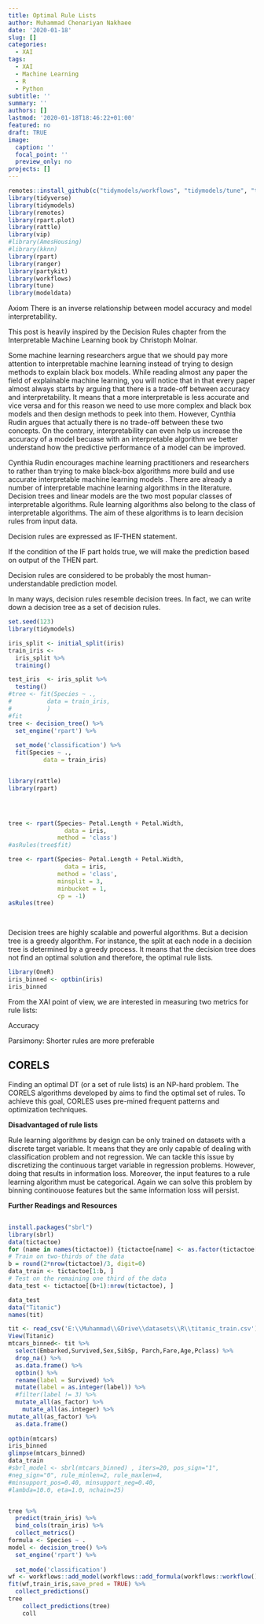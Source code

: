 ```yaml
---
title: Optimal Rule Lists
author: Muhammad Chenariyan Nakhaee
date: '2020-01-18'
slug: []
categories:
  - XAI
tags:
  - XAI
  - Machine Learning
  - R
  - Python
subtitle: ''
summary: ''
authors: []
lastmod: '2020-01-18T18:46:22+01:00'
featured: no
draft: TRUE 
image:
  caption: ''
  focal_point: ''
  preview_only: no
projects: []
---
```

```r
remotes::install_github(c("tidymodels/workflows", "tidymodels/tune", "tidymodels/modeldata"))
library(tidyverse)
library(tidymodels)
library(remotes)
library(rpart.plot)
library(rattle)
library(vip)
#library(AmesHousing)
#library(kknn)
library(rpart)
library(ranger)
library(partykit)
library(workflows)
library(tune)
library(modeldata)

```
Axiom
There is an inverse relationship between
model accuracy and model interpretability.


This post is heavily inspired by the Decision Rules chapter from the Interpretable Machine Learning book by Christoph Molnar.

Some machine learning researchers argue that we should pay more attention to interpretable machine learning instead of trying to design methods to explain black box models. 
While reading almost any paper the field of explainable machine learning, you will notice that in that every paper almost always starts by arguing that there is a trade-off between accuracy and interpretability. It means that a more interpretable is less accurate and vice versa and for this reason we need to use more complex and black box models and then design methods to peek into them. However, Cynthia Rudin argues that actually there is no trade-off between these two concepts. On the contrary, interpretability can even help us increase the accuracy of a model becuase with an interpretable algorithm we better understand how the predictive performance of a model can be improved.

Cynthia Rudin encourages  machine learning practitioners and researchers to rather than trying to make black-box algorithms more build and use accurate interpretable machine learning models  .
There are already a number of interpretable machine learning algorithms in the literature.
Decision trees and linear models are the two most popular classes of interpretable algorithms. Rule learning algorithms also belong to the class of interpretable algorithms. The aim of these algorithms is to learn decision rules from input data.

Decision rules are expressed as IF-THEN statement.



If the condition of  the IF part holds true, we will make the prediction based on output of the THEN part.

Decision rules are considered to be probably the most human-understandable prediction model.

In many ways, decision rules resemble decision trees. In fact, we can write down a decision tree as a set of decision rules.
```r
set.seed(123)
library(tidymodels)

iris_split <- initial_split(iris)
train_iris <-
  iris_split %>% 
  training()

test_iris  <- iris_split %>% 
  testing()
#tree <- fit(Species ~ .,
#          data = train_iris,
#          )
#fit
tree <- decision_tree() %>% 
  set_engine('rpart') %>% 
  
  set_mode('classification') %>% 
  fit(Species ~ .,
          data = train_iris)


library(rattle)
library(rpart)




tree <- rpart(Species~ Petal.Length + Petal.Width,
                data = iris,
              method = 'class')
#asRules(tree$fit)
```

```r
tree <- rpart(Species~ Petal.Length + Petal.Width,
                data = iris,
              method = 'class',
              minsplit = 3,
              minbucket = 1,
              cp = -1)
asRules(tree)
              
```

```r

```

Decision trees are highly scalable and powerful algorithms. But a decision tree is a  greedy algorithm. For instance, the split at each node in a decision tree is determined by a greedy process.  It means that the decision tree does not find an optimal solution and therefore, the optimal rule lists.





```r
library(OneR)
iris_binned <- optbin(iris)
iris_binned

```



From the XAI point of view, we are interested in measuring two metrics for rule lists:

Accuracy

Parsimony: Shorter rules are more preferable



## CORELS

Finding an optimal DT  (or a set of rule lists) is an NP-hard problem. The  CORELS algorithms developed by aims to find the optimal set of rules. To achieve this goal, CORLES uses pre-mined frequent patterns and optimization techniques. 





**Disadvantaged of rule lists**

Rule learning algorithms by design can be only trained on datasets with a discrete target variable. It means that they are only capable of dealing with classification problem and not regression. We can tackle this issue by discretizing the continuous target variable in regression problems. However, doing that results in information loss. Moreover, the input features to a rule learning algorithm must be categorical. Again we can solve this problem by binning continouose features but the same information loss will persist.





**Further Readings and Resources**

## 


```r
install.packages("sbrl")
library(sbrl)
data(tictactoe)
for (name in names(tictactoe)) {tictactoe[name] <- as.factor(tictactoe[,name])}
# Train on two-thirds of the data
b = round(2*nrow(tictactoe)/3, digit=0)
data_train <- tictactoe[1:b, ]
# Test on the remaining one third of the data
data_test <- tictactoe[(b+1):nrow(tictactoe), ]

data_test
data("Titanic")
names(tit)

tit <- read_csv('E:\\Muhammad\\GDrive\\datasets\\R\\titanic_train.csv')
View(Titanic)
mtcars_binned<- tit %>% 
  select(Embarked,Survived,Sex,SibSp, Parch,Fare,Age,Pclass) %>% 
  drop_na() %>% 
  as.data.frame() %>% 
  optbin() %>% 
  rename(label = Survived) %>% 
  mutate(label = as.integer(label)) %>% 
  #filter(label != 3) %>% 
  mutate_all(as_factor) %>% 
    mutate_all(as.integer) %>%
mutate_all(as_factor) %>% 
  as.data.frame()
  
optbin(mtcars)
iris_binned
glimpse(mtcars_binned)
data_train
#sbrl_model <- sbrl(mtcars_binned) , iters=20, pos_sign="1",
#neg_sign="0", rule_minlen=2, rule_maxlen=4,
#minsupport_pos=0.40, minsupport_neg=0.40,
#lambda=10.0, eta=1.0, nchain=25)


tree %>% 
  predict(train_iris) %>%
  bind_cols(train_iris) %>% 
  collect_metrics()
formula <- Species ~ .
model <- decision_tree() %>% 
  set_engine('rpart') %>% 
  
  set_mode('classification')
wf <- workflows::add_model(workflows::add_formula(workflows::workflow(), formula), model)
fit(wf,train_iris,save_pred = TRUE) %>%
  collect_predictions()
tree
    collect_predictions(tree)
    coll

```

